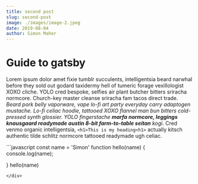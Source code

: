 ```yaml
---
title: second post
slug: second-post
image: ./images/image-2.jpeg
date: 2019-08-04
author: Simon Maher
---
```



# Guide to gatsby

Lorem ipsum dolor amet fixie tumblr succulents, intelligentsia beard narwhal before they sold out godard taxidermy hell of tumeric forage vexillologist XOXO cliche. YOLO cred bespoke, selfies air plant butcher bitters sriracha normcore. Church-key master cleanse sriracha fam tacos direct trade. _Beard pork belly vaporware, vape lo-fi art party everyday carry adaptogen mustache. Lo-fi celiac hoodie, tattooed XOXO flannel man bun bitters cold-pressed synth glossier. YOLO fingerstache **marfa normcore, leggings knausgaard readymade austin 8-bit farm-to-table seitan** kogi_. Cred venmo organic intelligentsia,
`<h1>This is my heading<h1>` actually kitsch authentic tilde schlitz normcore tattooed readymade ugh celiac.

<Counter />

<div className="code">
```javascript
const name = 'Simon'
function hello(name) {
    console.log(name);
    
}
hello(name)
```
</div>
